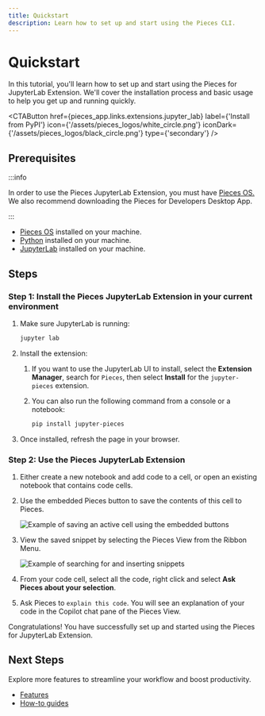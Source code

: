 ```yaml
---
title: Quickstart
description: Learn how to set up and start using the Pieces CLI.
---
```



# Quickstart

In this tutorial, you'll learn how to set up and start using the Pieces for JupyterLab Extension. We'll cover the installation process and basic usage to help you get up and running quickly.

<CTAButton
  href={pieces_app.links.extensions.jupyter_lab}
  label={'Install from PyPI'}
  icon={'/assets/pieces_logos/white_circle.png'} 
  iconDark={'/assets/pieces_logos/black_circle.png'} 
  type={'secondary'}
/>

## Prerequisites

:::info

In order to use the Pieces JupyterLab Extension, you must have <a target="blank" href="/installation-getting-started/what-am-i-installing">Pieces OS.</a> We also recommend downloading the Pieces for Developers Desktop App.

:::

- [Pieces OS](/installation-getting-started/what-am-i-installing) installed on your machine.
- [Python](https://www.python.org/downloads/) installed on your machine.
- [JupyterLab](https://jupyterlab.readthedocs.io/en/latest/getting_started/installation.html) installed on your machine.

## Steps

### Step 1: Install the Pieces JupyterLab Extension in your current environment

1. Make sure JupyterLab is running:

    ```bash
    jupyter lab
    ```

1. Install the extension:

    1. If you want to use the JupyterLab UI to install, select the **Extension Manager**, search for `Pieces`, then select **Install** for the `jupyter-pieces` extension.

    1. You can also run the following command from a console or a notebook:

        ```bash
        pip install jupyter-pieces
        ```

1. Once installed, refresh the page in your browser.

### Step 2: Use the Pieces JupyterLab Extension

1. Either create a new notebook and add code to a cell, or open an existing notebook that contains code cells.

1. Use the embedded Pieces button to save the contents of this cell to Pieces.

    ![Example of saving an active cell using the embedded buttons](https://storage.googleapis.com/pieces_multimedia/PROMOTIONAL/PIECES_FOR_DEVELOPERS/JUPYTER/MACOS/EMBEDDED_BUTTON_SAVE_ACTIVE_CELL/16X9/PIECES_FOR_DEVELOPERS-JUPYTER-EMBEDDED_BUTTON_SAVE_ACTIVE_CELL-16X9-MACOS-6_22_2023.gif)

1. View the saved snippet by selecting the Pieces View from the Ribbon Menu.

    ![Example of searching for and inserting snippets](https://storage.googleapis.com/pieces_multimedia/PROMOTIONAL/PIECES_FOR_DEVELOPERS/JUPYTER/MACOS/SEARCH_AND_INSERT/16X9/PIECES_FOR_DEVELOPERS-JUPYTER-SEARCH_AND_INSERT-16X9-MACOS-6_22_2023.gif)

1. From your code cell, select all the code, right click and select **Ask Pieces about your selection**.

1. Ask Pieces to `explain this code`. You will see an explanation of your code in the Copilot chat pane of the Pieces View.

Congratulations! You have successfully set up and started using the Pieces for JupyterLab Extension.

## Next Steps

Explore more features to streamline your workflow and boost productivity.

- [Features](/extensions-plugins/jupyterlab/features)
- [How-to guides](/extensions-plugins/jupyterlab/how-to-guides)
